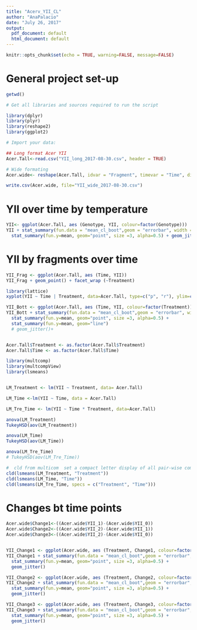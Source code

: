 ```yaml
---
title: "Acerv_YII_CL"
author: "AnaPalacio"
date: "July 26, 2017"
output:
  pdf_document: default
  html_document: default
---
```


```r
knitr::opts_chunk$set(echo = TRUE, warning=FALSE, message=FALSE)
```

# General project set-up 

```r

getwd()

# Get all libraries and sources required to run the script

library(dplyr)
library(plyr)
library(reshape2)
library(ggplot2)

# Import your data: 

## Long format Acer YII
Acer.Tall<-read.csv("YII_long_2017-08-30.csv", header = TRUE)

# Wide formating 
Acer.wide<- reshape(Acer.Tall, idvar = "Fragment", timevar = "Time", direction = "wide")

write.csv(Acer.wide, file="YII_wide_2017-08-30.csv")
```


# YII over time by temperature

```r

YII<- ggplot(Acer.Tall, aes (Genotype, YII, colour=factor(Genotype)))
YII + stat_summary(fun.data = "mean_cl_boot",geom = "errorbar", width = 0.2)+
  stat_summary(fun.y=mean, geom="point", size =3, alpha=0.5) + geom_jitter()+ facet_grid (~Time)


```

# YII by fragments over time

```r
YII_Frag <- ggplot(Acer.Tall, aes (Time, YII))
YII_Frag + geom_point() + facet_wrap (~Treatment)

library(lattice)
xyplot(YII ~ Time | Treatment, data=Acer.Tall, type=c("p", "r"), ylim=c(0.0, 0.7))
```


```r

YII_Bott <- ggplot(Acer.Tall, aes (Time, YII, colour=factor(Treatment)))
YII_Bott + stat_summary(fun.data = "mean_cl_boot",geom = "errorbar", width = 0.2)+
  stat_summary(fun.y=mean, geom="point", size =3, alpha=0.5) +
  stat_summary(fun.y=mean, geom="line")
  # geom_jitter()+


Acer.Tall$Treatment <- as.factor(Acer.Tall$Treatment)
Acer.Tall$Time <- as.factor(Acer.Tall$Time)

library(multcomp)
library(multcompView)
library(lsmeans)


LM_Treatment <- lm(YII ~ Treatment, data= Acer.Tall)

LM_Time <-lm(YII ~ Time, data = Acer.Tall)

LM_Tre_Time <- lm(YII ~ Time * Treatment, data=Acer.Tall)

anova(LM_Treatment)
TukeyHSD(aov(LM_Treatment))

anova(LM_Time)
TukeyHSD(aov(LM_Time))

anova(LM_Tre_Time)
# TukeyHSD(aov(LM_Tre_Time))

#  cld from multicom  set a compact letter display of all pair-wise comparisons.
cld(lsmeans(LM_Treatment, "Treatment"))
cld(lsmeans(LM_Time, "Time"))
cld(lsmeans(LM_Tre_Time, specs = c("Treatment", "Time")))

```

# Changes bt time points 

```r
Acer.wide$Change1<-((Acer.wide$YII_1)-(Acer.wide$YII_0))
Acer.wide$Change2<-((Acer.wide$YII_2)-(Acer.wide$YII_1))
Acer.wide$Change3<-((Acer.wide$YII_2)-(Acer.wide$YII_0))


YII_Change1 <- ggplot(Acer.wide, aes (Treatment, Change1, colour=factor(Treatment)))
YII_Change1 + stat_summary(fun.data = "mean_cl_boot",geom = "errorbar", width = 0.2)+
  stat_summary(fun.y=mean, geom="point", size =3, alpha=0.5) +
  geom_jitter()

YII_Change2 <- ggplot(Acer.wide, aes (Treatment, Change2, colour=factor(Treatment)))
YII_Change2 + stat_summary(fun.data = "mean_cl_boot",geom = "errorbar", width = 0.2)+
  stat_summary(fun.y=mean, geom="point", size =3, alpha=0.5) +
  geom_jitter()

YII_Change3 <- ggplot(Acer.wide, aes (Treatment, Change3, colour=factor(Treatment)))
YII_Change3 + stat_summary(fun.data = "mean_cl_boot",geom = "errorbar", width = 0.2)+
  stat_summary(fun.y=mean, geom="point", size =3, alpha=0.5) +
  geom_jitter()

```
